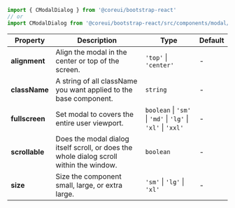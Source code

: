 
```jsx
import { CModalDialog } from '@coreui/bootstrap-react'
// or
import CModalDialog from '@coreui/bootstrap-react/src/components/modal/CModalDialog'
```

| Property | Description | Type | Default |
| --- | --- | --- | --- |
| **alignment** | Align the modal in the center or top of the screen. | `'top'` \| `'center'` | - |
| **className** | A string of all className you want applied to the base component. | `string` | - |
| **fullscreen** | Set modal to covers the entire user viewport. | `boolean` \| `'sm'` \| `'md'` \| `'lg'` \| `'xl'` \| `'xxl'` | - |
| **scrollable** | Does the modal dialog itself scroll, or does the whole dialog scroll within the window. | `boolean` | - |
| **size** | Size the component small, large, or extra large. | `'sm'` \| `'lg'` \| `'xl'` | - |

